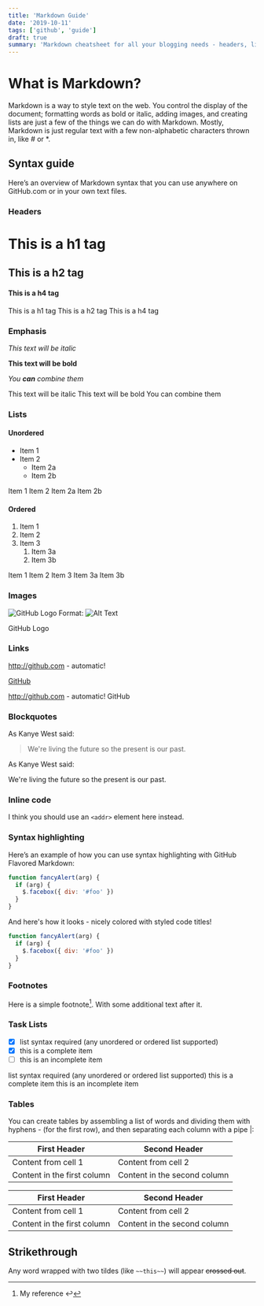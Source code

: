 ```yaml
---
title: 'Markdown Guide'
date: '2019-10-11'
tags: ['github', 'guide']
draft: true
summary: 'Markdown cheatsheet for all your blogging needs - headers, lists, images, tables and more! An illustrated guide based on GitHub Flavored Markdown.'
---
```


# What is Markdown?

Markdown is a way to style text on the web. You control the display of the document; formatting words as bold or italic, adding images, and creating lists are just a few of the things we can do with Markdown. Mostly, Markdown is just regular text with a few non-alphabetic characters thrown in, like # or \*.

## Syntax guide

Here’s an overview of Markdown syntax that you can use anywhere on GitHub.com or in your own text files.

### Headers

# This is a h1 tag

## This is a h2 tag

#### This is a h4 tag

This is a h1 tag
This is a h2 tag
This is a h4 tag

### Emphasis

_This text will be italic_

**This text will be bold**

_You **can** combine them_

This text will be italic
This text will be bold
You can combine them

### Lists

#### Unordered

- Item 1
- Item 2
  - Item 2a
  - Item 2b

Item 1
Item 2
Item 2a
Item 2b

#### Ordered

1. Item 1
1. Item 2
1. Item 3
   1. Item 3a
   1. Item 3b

Item 1
Item 2
Item 3
Item 3a
Item 3b

### Images

![GitHub Logo](https://github.githubassets.com/images/modules/logos_page/GitHub-Mark.png)
Format: ![Alt Text](url)

GitHub Logo

### Links

http://github.com - automatic!

[GitHub](http://github.com)

http://github.com - automatic!
GitHub

### Blockquotes

As Kanye West said:

> We're living the future so
> the present is our past.

As Kanye West said:

We're living the future so the present is our past.

### Inline code

I think you should use an `<addr>` element here instead.

### Syntax highlighting

Here’s an example of how you can use syntax highlighting with GitHub Flavored Markdown:

```js:fancyAlert.js
function fancyAlert(arg) {
  if (arg) {
    $.facebox({ div: '#foo' })
  }
}
```

And here's how it looks - nicely colored with styled code titles!

```javascript
function fancyAlert(arg) {
  if (arg) {
    $.facebox({ div: '#foo' })
  }
}
```

### Footnotes

Here is a simple footnote[^1]. With some additional text after it.

### Task Lists

- [x] list syntax required (any unordered or ordered list supported)
- [x] this is a complete item
- [ ] this is an incomplete item

list syntax required (any unordered or ordered list supported)
this is a complete item
this is an incomplete item

### Tables

You can create tables by assembling a list of words and dividing them with hyphens - (for the first row), and then separating each column with a pipe |:

| First Header                | Second Header                |
| --------------------------- | ---------------------------- |
| Content from cell 1         | Content from cell 2          |
| Content in the first column | Content in the second column |

| First Header                | Second Header                |
| --------------------------- | ---------------------------- |
| Content from cell 1         | Content from cell 2          |
| Content in the first column | Content in the second column |

## Strikethrough

Any word wrapped with two tildes (like `~~this~~`) will appear ~~crossed out~~.

[^1]: My reference ↩
